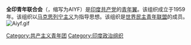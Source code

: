 {{expand|time=2016-08-23T07:49:39+00:00}}
{{unreferenced|time=2016-08-23T07:49:39+00:00}}
'''全印青年联合会'''（{{lang-en|All India Youth Federation}}，缩写为AIYF）是[[印度共产党|印度共产党]]的[[青年翼|青年翼]]。该组织成立于1959年。该组织以[[马克思列宁主义|马克思列宁主义]]为指导思想。该组织是[[世界民主青年联盟|世界民主青年联盟]]的成员。[[File:Aiyf.gif|thumb]]

[[Category:共产主义青年团|Category:共产主义青年团]]
[[Category:印度政治组织|Category:印度政治组织]]